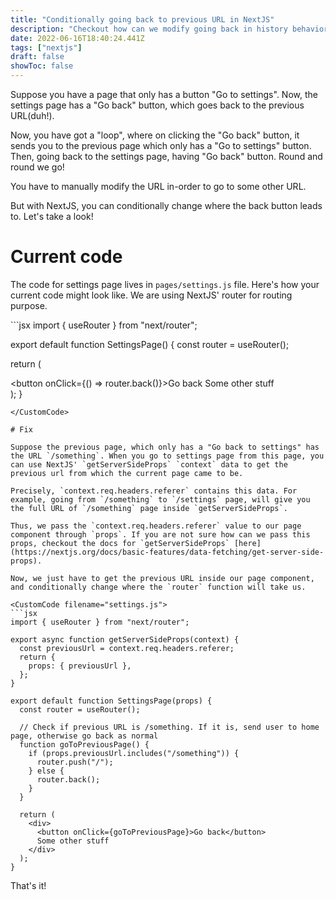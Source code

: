 ```yaml
---
title: "Conditionally going back to previous URL in NextJS"
description: "Checkout how can we modify going back in history behavior with NextJS"
date: 2022-06-16T18:40:24.441Z
tags: ["nextjs"]
draft: false
showToc: false
---
```


Suppose you have a page that only has a button "Go to settings". Now, the settings page has a "Go back" button, which goes back to the previous URL(duh!).

Now, you have got a "loop", where on clicking the "Go back" button, it sends you to the previous page which only has a "Go to settings" button. Then, going back to the settings page, having "Go back" button. Round and round we go!

You have to manually modify the URL in-order to go to some other URL.

But with NextJS, you can conditionally change where the back button leads to. Let's take a look!

# Current code

The code for settings page lives in `pages/settings.js` file. Here's how your current code might look like. We are using NextJS' router for routing purpose.

<CustomCode filename="settings.js">
```jsx
import { useRouter } from "next/router";

export default function SettingsPage() {
  const router = useRouter();

  return (
    <div>
      <button onClick={() => router.back()}>Go back</button>
      Some other stuff
    </div>
  );
}
```
</CustomCode>

# Fix

Suppose the previous page, which only has a "Go back to settings" has the URL `/something`. When you go to settings page from this page, you can use NextJS' `getServerSideProps` `context` data to get the previous url from which the current page came to be.

Precisely, `context.req.headers.referer` contains this data. For example, going from `/something` to `/settings` page, will give you the full URL of `/something` page inside `getServerSideProps`.

Thus, we pass the `context.req.headers.referer` value to our page component through `props`. If you are not sure how can we pass this props, checkout the docs for `getServerSideProps` [here](https://nextjs.org/docs/basic-features/data-fetching/get-server-side-props).

Now, we just have to get the previous URL inside our page component, and conditionally change where the `router` function will take us.

<CustomCode filename="settings.js">
```jsx
import { useRouter } from "next/router";

export async function getServerSideProps(context) {
  const previousUrl = context.req.headers.referer;
  return {
    props: { previousUrl },
  };
}

export default function SettingsPage(props) {
  const router = useRouter();

  // Check if previous URL is /something. If it is, send user to home page, otherwise go back as normal
  function goToPreviousPage() {
    if (props.previousUrl.includes("/something")) {
      router.push("/");
    } else {
      router.back();
    }
  }

  return (
    <div>
      <button onClick={goToPreviousPage}>Go back</button>
      Some other stuff
    </div>
  );
}
```
</CustomCode>

That's it!